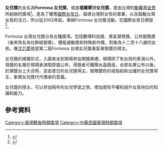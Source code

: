 '''女兒獎'''的全名為'''Formosa 女兒獎'''，或是'''福爾摩沙女兒獎'''，是由台灣的[[勵馨基金會|勵馨基金會]]所創辦的獎項<ref>{{cite web | url=http://www.storm.mg/article/68845 | title=明天「台灣女孩日」勵馨Formosa女兒獎 提升女性參政權 | publisher=風傳媒 | date=2015-10-10 | accessdate=2015-11-08 | author=徐詩絜 | archive-date=2015-10-11 | archive-url=https://web.archive.org/web/20151011074644/http://www.storm.mg/article/68845 | dead-url=no }}</ref>。是為了響應[[國際女孩日|國際女孩日]]，倡導台灣對女性的尊重，以及鼓勵台灣女孩的活力，所以從2002年起，舉辦Formosa 女兒獎活動，在國際女孩日頒發<REF>
{{Cite web |url=http://formosa.goh.org.tw/formosa1.asp |title=第13屆Formosa 女兒獎 |accessdate=2015-10-09 |archive-date=2015-09-26 |archive-url=https://web.archive.org/web/20150926172208/http://formosa.goh.org.tw/formosa1.asp |dead-url=no }}
</REF>。

Formosa 台灣女兒獎分為五種獎項，包括數理科技獎、勇氣冒險獎、公共服務獎（後來改名為社群經營獎）、體能運動獎和特殊創作獎，對象為十二至十八歲的女孩。像[[沈芯菱|沈芯菱]]就是第二屆Formosa 台灣女兒獎勇氣冒險獎的得主。

女兒獎的頒獎形式，入圍者全到現場參加頒獎典禮，現場除了有女孩的表演以外，得獎的名單於現場表演間穿插公布，得獎者可獲贈水晶獎座，全部名單公布以後，於頒獎台上大合照，並由昔日的女兒獎得主，致贈銀色的戒指給新出爐的女兒獎得主，象徵女兒獎代代傳承的意義。

女兒獎的得主，可以參加隔年的女兒學習之旅，增加兩性平權和提升女孩地位的知識和能力。
==參考資料==
{{reflist}}

{{台灣小作品}}

[[Category:臺灣戰後時期獎項|Category:臺灣戰後時期獎項]]
[[Category:中華民國臺灣時期獎項|Category:中華民國臺灣時期獎項]]
